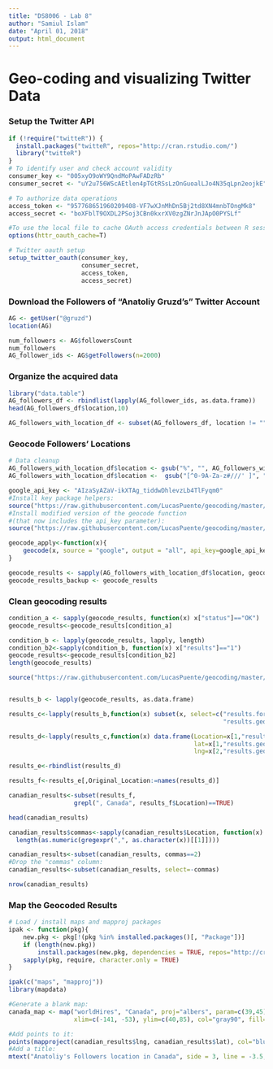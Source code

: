 ---
title: "DS8006 - Lab 8"
author: "Samiul Islam"
date: "April 01, 2018"
output: html_document
---
# Geo-coding and visualizing Twitter Data

### Setup the Twitter API

```{r setup, include=FALSE}
if (!require("twitteR")) {
  install.packages("twitteR", repos="http://cran.rstudio.com/") 
  library("twitteR")
}
# To identify user and check account validity
consumer_key <- "005xyO9oWY9QndMoPAwFADzRb"
consumer_secret <- "uY2u756WScAEtlen4pTGtRSsLzOnGuoalLJo4N35qLpn2eojkE"

# To authorize data operations
access_token <- "957768651960209408-VF7wXJnMhDn5Bj2td8XN4mnbTOngMk8"
access_secret <- "boXFblT9OXDL2PSoj3CBn0kxrXV0zgZNrJnJApO0PYSLf"

#To use the local file to cache OAuth access credentials between R sessions.
options(httr_oauth_cache=T) 

# Twitter oauth setup
setup_twitter_oauth(consumer_key,
                    consumer_secret,
                    access_token,
                    access_secret)
```

### Download the Followers of "Anatoliy Gruzd's" Twitter Account

```{r}
AG <- getUser("@gruzd")
location(AG)

num_followers <- AG$followersCount
num_followers
AG_follower_ids <- AG$getFollowers(n=2000)
```

### Organize the acquired data 

```{r}
library("data.table")
AG_followers_df <- rbindlist(lapply(AG_follower_ids, as.data.frame))
head(AG_followers_df$location,10)

AG_followers_with_location_df <- subset(AG_followers_df, location != "")

```

###  Geocode Followers' Locations
```{r}
# Data cleanup
AG_followers_with_location_df$location <- gsub("%", "", AG_followers_with_location_df$location)
AG_followers_with_location_df$location <-  gsub("[^0-9A-Za-z#///' ]", " ", AG_followers_with_location_df$location) # Cleanup invalid characters

google_api_key <- "AIzaSyAZaV-ikXTAg_tiddwDhlevzLb4TlFyqm0"
#Install key package helpers:
source("https://raw.githubusercontent.com/LucasPuente/geocoding/master/geocode_helpers.R")
#Install modified version of the geocode function
#(that now includes the api_key parameter):
source("https://raw.githubusercontent.com/LucasPuente/geocoding/master/modified_geocode.R")

geocode_apply<-function(x){
    geocode(x, source = "google", output = "all", api_key=google_api_key)
}

geocode_results <- sapply(AG_followers_with_location_df$location, geocode_apply, simplify = F)
geocode_results_backup <- geocode_results
```

### Clean geocoding results
```{r}

condition_a <- sapply(geocode_results, function(x) x["status"]=="OK")
geocode_results<-geocode_results[condition_a]

condition_b <- lapply(geocode_results, lapply, length)
condition_b2<-sapply(condition_b, function(x) x["results"]=="1")
geocode_results<-geocode_results[condition_b2]
length(geocode_results)

source("https://raw.githubusercontent.com/LucasPuente/geocoding/master/cleaning_geocoded_results.R")


results_b <- lapply(geocode_results, as.data.frame)

results_c<-lapply(results_b,function(x) subset(x, select=c("results.formatted_address",
                                                           "results.geometry.location")))

results_d<-lapply(results_c,function(x) data.frame(Location=x[1,"results.formatted_address"],
                                                   lat=x[1,"results.geometry.location"],
                                                   lng=x[2,"results.geometry.location"]))

results_e<-rbindlist(results_d)

results_f<-results_e[,Original_Location:=names(results_d)]

canadian_results<-subset(results_f,
                  grepl(", Canada", results_f$Location)==TRUE)

head(canadian_results)

canadian_results$commas<-sapply(canadian_results$Location, function(x)
  length(as.numeric(gregexpr(",", as.character(x))[[1]])))

canadian_results<-subset(canadian_results, commas==2)
#Drop the "commas" column:
canadian_results<-subset(canadian_results, select=-commas)

nrow(canadian_results)

```

### Map the Geocoded Results

```{r}
# Load / install maps and mapproj packages
ipak <- function(pkg){
    new.pkg <- pkg[!(pkg %in% installed.packages()[, "Package"])]
    if (length(new.pkg)) 
        install.packages(new.pkg, dependencies = TRUE, repos="http://cran.rstudio.com/")
    sapply(pkg, require, character.only = TRUE)
}

ipak(c("maps", "mapproj"))
library(mapdata)

#Generate a blank map:
canada_map <- map("worldHires", "Canada", proj="albers", param=c(39,45), 
                  xlim=c(-141, -53), ylim=c(40,85), col="gray90", fill=T, bg=NA, lwd=0.2, add=FALSE, resolution=1)

#Add points to it:
points(mapproject(canadian_results$lng, canadian_results$lat), col="blue", bg="#00000030", pch=21, cex=1.0)
#Add a title:
mtext("Anatoliy's Followers location in Canada", side = 3, line = -3.5, outer = T, cex=1.5, font=3)
```